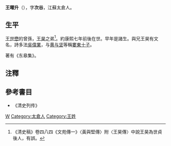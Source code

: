 '''王曜升'''（{{bd|?||?||}}），字'''次谷'''，江蘇太倉人。

== 生平 ==
[[王世懋|王世懋]]的曾孫，[[王昊|王昊]]之弟<ref>《清史稿》卷四八四《文苑傳一》〈黃與堅傳〉附〈王昊傳〉中說王昊為世貞後人，有誤。</ref>。約康熙七年前後在世。早年是諸生。與兄王昊有文名，詩多法[[吳偉業|吳偉業]]，与[[黄与坚|黄与坚]]等稱[[婁東十子|婁東十子]]。

著有《东皋集》。

==注釋==
{{reflist}}

==參考書目==
* 《清史列传》

{{太倉十子}}
[[Category:清朝詩人|W]]
[[Category:太倉人|Category:太倉人]]
[[Category:王姓|Category:王姓]]